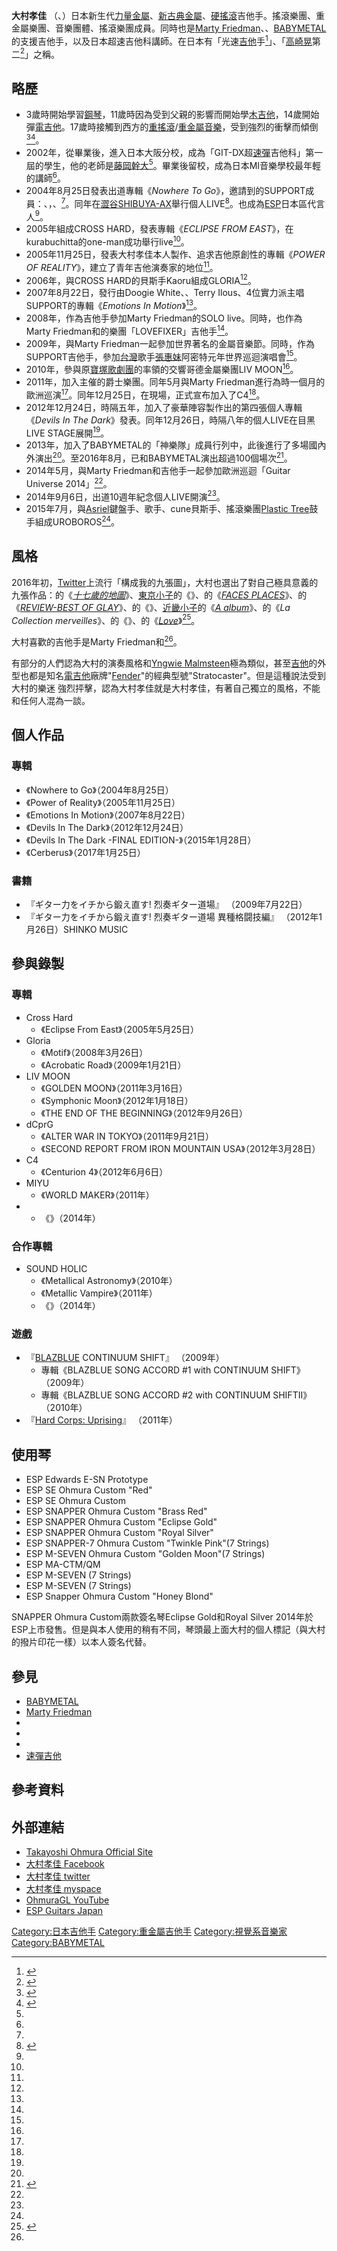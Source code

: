 {{Infobox musical artist
| name            = 大村孝佳
| Img             = Babymetal - 2018152162700 2018-06-01 Rock am Ring - 1D X MK II - 0615 - AK8I2484.jpg
| caption         = 以[[BABYMETAL|BABYMETAL]]神樂隊吉他手身分演出的大村孝佳，拍攝於2018年6月1日
| Background      = 演奏者
| 英文名          = Takayoshi Ohmura
| 國籍            = {{JPN}}
| 演奏樂器        = [[電吉他|電吉他]]
| Years_active    = 2004 － 
| Genre           = [[新古典金屬|新古典金屬]]<br />[[力量金屬|力量金屬]]<br />[[硬搖滾|硬搖滾]]<br />[[哥德金屬|哥德金屬]]
| birth_date      = {{birth date and age|1983|12|26}}
| birth_place     = {{JPN}}[[大阪府|大阪府]]
| 相關團體        = [[BABYMETAL|BABYMETAL]]、{{lang|ja|{{link-en|Cross Hard|Cross Hard}}}}、Gloria、{{lang|ja|{{link-ja|LIV MOON|LIV MOON}}}}、{{lang|ja|[[C4|C4]]}}、{{lang|ja|{{link-ja|UROBOROS|UROBOROS (Japanese band)}}}}
| URL             = [http://takayoshi-ohmura.syncl.jp/ 大村孝佳官方網站]
}}
'''大村孝佳''' （{{lang|ja|Takayoshi Ohmura}}、{{bd|1983年|12月26日}}）日本新生代[[力量金屬|力量金屬]]、[[新古典金屬|新古典金屬]]、[[硬搖滾|硬搖滾]]吉他手。搖滾樂團{{lang|ja|[[C4|C4]]}}、重金屬樂團{{lang|ja|{{link-en|Cross Hard|Cross Hard}}}}、音樂團體{{lang|ja|{{link-ja|dCprG|dCprG}}}}、搖滾樂團{{lang|ja|{{link-ja|UROBOROS|UROBOROS (Japanese band)}}}}成員。同時也是[[馬蒂·弗里德曼_(音樂家)|Marty Friedman]]、{{lang|ja|{{link-ja|LIV MOON|LIV MOON}}}}、[[BABYMETAL|BABYMETAL]]的支援吉他手，以及日本{{link-ja|MI音樂學校|Musicians Institute Japan}}超速吉他科講師。在日本有「光速[[吉他|吉他]]手<ref>{{cite web|url=http://ent.qq.com/a/20160504/009056.htm|title=燃爆的日本蘿莉重金屬樂隊居然迷倒了Gaga|publisher=[[騰訊|騰訊]]娛樂|date=2016-05-04|accessdate=2016-08-10|language=中文|archive-date=2016-09-17|archive-url=https://web.archive.org/web/20160917224504/http://ent.qq.com/a/20160504/009056.htm|dead-url=no}}</ref>」、「[[高崎晃|高崎晃]]第二<ref>{{cite web|url=https://www.kkbox.com/tw/tc/column/live_reviews-43-16-1.html|title=那一晚 阿密特讓我們了解什麼才是真正的「演唱會」!!|publisher=[[KKBOX|KKBOX]]|date=2010-03-26|accessdate=2016-08-11|language=中文|archive-date=2016-08-27|archive-url=https://web.archive.org/web/20160827180236/https://www.kkbox.com/tw/tc/column/live_reviews-43-16-1.html|dead-url=no}}</ref>」之稱。

==略歷==
*3歲時開始學習[[鋼琴|鋼琴]]，11歲時因為受到父親的影響而開始學[[木吉他|木吉他]]，14歲開始彈[[電吉他|電吉他]]。17歲時接觸到西方的[[重搖滾|重搖滾]]/[[重金屬音樂|重金屬音樂]]，受到強烈的衝擊而傾倒<ref name="MI">{{cite web|url=http://mi-japan.com/faculty/git_ohmura|title=【MI JAPAN 総合】 講師：大村孝佳|publisher=日本MI音樂學校|date=2016-03-15|accessdate=2016-08-10|language=ja|archive-date=2017-05-06|archive-url=https://web.archive.org/web/20170506113927/http://mi-japan.com/faculty/git_ohmura|dead-url=yes}}</ref><ref name="babymetalnewswire">{{cite web|url=http://www.babymetalnewswire.com/2015/07/15/report-knowing-the-kami-band-takayoshi-ohmura-god-of-guitar/|title=Report: Knowing The Kami Band "Takayoshi Ohmura God Of Guitar"|publisher=babymetalnewswire|date=2015-07-15|accessdate=2016-08-11|language=en|archive-url=https://web.archive.org/web/20160816234816/http://www.babymetalnewswire.com/2015/07/15/report-knowing-the-kami-band-takayoshi-ohmura-god-of-guitar|archive-date=2016-08-16|dead-url=yes}}</ref>。
*2002年，從{{link-ja|大阪府立大和川高等學校|大阪府教育センター附属高等学校}}畢業後，進入日本{{link-ja|MI音樂學校|Musicians Institute Japan}}大阪分校，成為「GIT-DX超[[速彈|速彈]]吉他科」第一屆的學生，他的老師是[[藤岡幹大|藤岡幹大]]<ref name="babymetalnewswire"/>。畢業後留校，成為日本MI音樂學校最年輕的講師<ref name="MI"/>。
*2004年8月25日發表出道專輯《''Nowhere To Go''》，邀請到的SUPPORT成員：{{link-en|Vitalij Kuprij|Vitalij Kuprij}}、{{link-en|Richie Kotzen|Richie Kotzen}}，{{link-en|Mark Boals|Mark Boals}}、{{link-en|Doogie White|Doogie White}}<ref name="MI"/>。同年在[[澀谷|澀谷]][[SHIBUYA-AX|SHIBUYA-AX]]舉行個人LIVE<ref name="OFFICE">{{cite web|url=http://takayoshi-ohmura.syncl.jp/?p=profile|title=PROFILE|publisher=大村孝佳官方網站|accessdate=2016-08-10|language=ja|archive-url=https://www.webcitation.org/671hshKtg?url=http://takayoshi-ohmura.syncl.jp/?p=profile|archive-date=2012-04-18|dead-url=yes}}</ref>。也成為[[ESP|ESP]]日本區代言人<ref name="babymetalnewswire"/>。
*2005年組成CROSS HARD，發表專輯《''ECLIPSE FROM EAST''》，在kurabuchitta的one-man成功舉行live<ref name="MI"/>。
*2005年11月25日，發表大村孝佳本人製作、追求吉他原創性的專輯《''POWER OF REALITY''》，建立了青年吉他演奏家的地位<ref name="MI"/>。
*2006年，與CROSS HARD的貝斯手Kaoru組成GLORIA<ref name="MI"/>。
*2007年8月22日，發行由Doogie White、{{link-en|Tony Moore|Tony Moore (singer)}}、Terry Ilous、{{link-en|Ted Poley|Ted Poley}}4位實力派主唱SUPPORT的專輯《''Emotions In Motion''》<ref name="MI"/>。
*2008年，作為吉他手參加Marty Friedman的SOLO live。同時，也作為Marty Friedman和{{lang|ja|{{link-ja|鈴木慎一郎|鈴木慎一郎}}}}的樂團「LOVEFIXER」吉他手<ref name="MI"/>。
*2009年，與Marty Friedman一起參加世界著名的金屬音樂節{{link-en|Gods of Metal|Gods of Metal}}。同時，作為SUPPORT吉他手，參加[[台灣|台灣]]歌手[[張惠妹|張惠妹]]阿密特元年世界巡迴演唱會<ref name="MI"/>。
*2010年，參與原[[寶塚歌劇團|寶塚歌劇團]]的{{lang|ja|{{link-ja|AKANE LIV|AKANE LIV}}}}率領的交響哥德金屬樂團LIV MOON<ref name="MI"/>。
*2011年，加入{{lang|ja|{{link-ja|菊池成孔|菊池成孔}}}}主催的爵士樂團{{lang|ja|dCprG}}。同年5月與Marty Friedman進行為時一個月的歐洲巡演<ref name="MI"/>。同年12月25日，在{{lang|ja|{{link-ja|新宿LOFT|ロフト (ライブハウス)}}}}現場，正式宣布加入了C4<ref name="OFFICE"/>。
*2012年12月24日，時隔五年，加入了豪華陣容製作出的第四張個人專輯《''Devils In The Dark''》發表。同年12月26日，時隔八年的個人LIVE在目黑LIVE STAGE展開<ref name="OFFICE"/>。
*2013年，加入了BABYMETAL的「神樂隊」成員行列中，此後進行了多場國內外演出<ref name="babymetalnewswire"/>。至2016年8月，已和BABYMETAL演出超過100個場次<ref>{{cite web|url=http://www.babymetalnewswire.com/tour-dates/tour-dates-2016/2016-08-25-apocrypha-the-white-mass-zepp-nagoya-nagoya-japan/|title=BABYMETAL - Tour Dates 2016|publisher=babymetalnewswire|date=2016-08-25|accessdate=2016-08-26|language=en|archive-url=https://web.archive.org/web/20160828112607/http://www.babymetalnewswire.com/tour-dates/tour-dates-2016/2016-08-25-apocrypha-the-white-mass-zepp-nagoya-nagoya-japan/|archive-date=2016-08-28|dead-url=yes}}</ref>。
*2014年5月，與Marty Friedman和{{link-en|Firewind|Firewind}}吉他手{{link-en|Gus G|Gus G}}一起參加歐洲巡迴「Guitar Universe 2014」<ref name="OFFICE"/>。
*2014年9月6日，出道10週年紀念個人LIVE開演<ref name="OFFICE"/>。
*2015年7月，與[[Asriel|Asriel]]鍵盤手{{lang|ja|黑瀨圭亮}}、歌手{{lang|ja|[[上木彩矢|上木彩矢]]}}、cune貝斯手{{lang|ja|[[中村泰造|中村泰造]]}}、搖滾樂團[[Plastic_Tree|Plastic Tree]]鼓手{{lang|ja|笹渕啟史}}組成UROBOROS<ref name="OFFICE"/>。

==風格==
2016年初，[[Twitter|Twitter]]上流行「構成我的九張圖」，大村也選出了對自己極具意義的九張作品：{{lang|ja|[[尾崎豊|尾崎豊]]}}的《''[[十七歲的地圖|十七歲的地圖]]''》、[[東京小子|東京小子]]的《''{{link-ja|Best E.P Selection of TOKIO|Best E.P Selection of TOKIO}}''》、{{lang|ja|[[globe|globe]]}}的《''[[FACES_PLACES_(專輯)|FACES PLACES]]''》、{{lang|ja|[[GLAY|GLAY]]}}的《''[[REVIEW-BEST_OF_GLAY|REVIEW-BEST OF GLAY]]''》、{{lang|ja|{{link-ja|Laputa|Laputa}}}}的《''{{lang|ja|麝〜ジャコウ〜香}}''》、[[近畿小子|近畿小子]]的《''[[A_album|A album]]''》、{{lang|ja|[[MALICE_MIZER|MALICE MIZER]]}}的《''La Collection merveilles''》、{{lang|ja|[[L'Arc〜en〜Ciel|L'Arc〜en〜Ciel]]}}的《''{{link-ja|HEART|HEART (L'Arc〜en〜Cielのアルバム)}}''》、{{lang|ja|[[河村隆一|河村隆一]]}}的《''[[Love|Love]]''》<ref>{{cite web|url=https://twitter.com/TakayoshiOhmura/status/693096594023927809|title=私を構成する9枚|publisher=大村孝佳推特|date=2016-01-29|accessdate=2016-08-10|language=ja|archive-date=2018-10-14|archive-url=https://web.archive.org/web/20181014132024/https://twitter.com/TakayoshiOhmura/status/693096594023927809|dead-url=no}}</ref>。

大村喜歡的吉他手是Marty Friedman和{{link-en|George Lynch|George Lynch (musician)}}<ref name="babymetalnewswire"/>。

有部分的人們認為大村的演奏風格和[[殷維·馬姆斯汀|Yngwie Malmsteen]]極為類似，甚至[[吉他|吉他]]的外型也都是知名[[電吉他|電吉他]]廠牌"[[Fender|Fender]]"的經典型號"Stratocaster"。但是這種說法受到大村的樂迷 {{Who}}強烈抨擊，認為大村孝佳就是大村孝佳，有著自己獨立的風格{{FACT}}，不能和任何人混為一談。

==個人作品==
===專輯===
*《Nowhere to Go》（2004年8月25日）
*《Power of Reality》（2005年11月25日）
*《Emotions In Motion》（2007年8月22日）
*《Devils In The Dark》（2012年12月24日）
*《Devils In The Dark -FINAL EDITION-》（2015年1月28日）
*《Cerberus》（2017年1月25日）

===書籍===
*『ギター力をイチから鍛え直す! 烈奏ギター道場』 （2009年7月22日）{{link-ja|SHINKO MUSIC|シンコーミュージック・エンタテイメント}}
*『ギター力をイチから鍛え直す! 烈奏ギター道場 異種格闘技編』 （2012年1月26日）SHINKO MUSIC
==參與錄製==
===專輯===
*Cross Hard
**《Eclipse From East》（2005年5月25日）
*Gloria
**《Motif》（2008年3月26日）
**《Acrobatic Road》（2009年1月21日）
*LIV MOON
**《GOLDEN MOON》（2011年3月16日）
**《Symphonic Moon》（2012年1月18日）
**《THE END OF THE BEGINNING》（2012年9月26日）
*dCprG
**《ALTER WAR IN TOKYO》（2011年9月21日）
**《SECOND REPORT FROM IRON MOUNTAIN USA》（2012年3月28日）
*C4
**《Centurion 4》（2012年6月6日）
*MIYU
**《WORLD MAKER》（2011年）
*{{lang|ja|[[菊地凜子|菊地凜子]]}}
**《{{lang|ja|戒厳令}}》（2014年）

===合作專輯===
*SOUND HOLIC
**《Metallical Astronomy》（2010年）
**《Metallic Vampire》（2011年）
**《{{lang|ja|幻想★あ･ら･もーど III}}》（2014年）

===遊戲===
*『[[蒼翼默示錄系列|BLAZBLUE]] CONTINUUM SHIFT』 （2009年）
**專輯《BLAZBLUE SONG ACCORD #1 with CONTINUUM SHIFT》 （2009年）
**專輯《BLAZBLUE SONG ACCORD #2 with CONTINUUM SHIFTⅡ》 （2010年）
*『[[魂斗羅|Hard Corps: Uprising]]』 （2011年）

==使用琴==
*ESP Edwards E-SN Prototype
*ESP SE Ohmura Custom "Red"
*ESP SE Ohmura Custom
*ESP SNAPPER Ohmura Custom "Brass Red"
*ESP SNAPPER Ohmura Custom "Eclipse Gold"
*ESP SNAPPER Ohmura Custom "Royal Silver"
*ESP SNAPPER-7 Ohmura Custom "Twinkle Pink"(7 Strings)
*ESP M-SEVEN Ohmura Custom "Golden Moon"(7 Strings)
*ESP MA-CTM/QM
*ESP M-SEVEN (7 Strings)
*ESP M-SEVEN (7 Strings)
*ESP Snapper Ohmura Custom "Honey Blond"

SNAPPER Ohmura Custom兩款簽名琴Eclipse Gold和Royal Silver 2014年於ESP上市發售。但是與本人使用的稍​​有不同，琴頭最上面大村的個人標記（與大村的撥片印花一樣）以本人簽名代替。

==參見==
*[[BABYMETAL|BABYMETAL]]
*[[馬蒂·弗里德曼_(音樂家)|Marty Friedman]]
*{{link-ja|TOKI|TOKI}}
*{{link-ja|Junji|Junji}}
*{{link-ja|YOUNG GUITAR|YOUNG GUITAR}}
*[[速彈吉他|速彈吉他]]

== 參考資料 ==
{{reflist}}

==外部連結==
*[https://web.archive.org/web/20100216235202/http://takayoshi-ohmura.syncl.jp/ Takayoshi Ohmura Official Site]{{ja}}
*[http://www.facebook.com/TakayoshiOhmuraOfficial 大村孝佳 Facebook]{{Wayback|url=http://www.facebook.com/TakayoshiOhmuraOfficial |date=20180923122335 }}
*[http://twitter.com/TakayoshiOhmura 大村孝佳  twitter]{{Wayback|url=http://twitter.com/TakayoshiOhmura |date=20101213015908 }}
*[http://www.myspace.com/takayoshiohmura 大村孝佳  myspace]{{WebCite|url=https://www.webcitation.org/671hvjQO5?url=http://www.myspace.com/takayoshiohmura |date=20120418224302 |dateformat=iso }}
*[http://www.youtube.com/user/OhmuraGL OhmuraGL  YouTube]{{Wayback|url=http://www.youtube.com/user/OhmuraGL |date=20101203002956 }}
*[https://web.archive.org/web/20101027221427/http://espguitars.co.jp/index2.html ESP Guitars Japan]{{ja}}

{{Portal bar|音樂|人物}}
{{BABYMETAL}}
{{Authority control}}
{{DEFAULTSORT:Ohmura Takayoshi}}
[[Category:日本吉他手|Category:日本吉他手]]
[[Category:重金屬吉他手|Category:重金屬吉他手]]
[[Category:視覺系音樂家|Category:視覺系音樂家]]
[[Category:BABYMETAL|Category:BABYMETAL]]